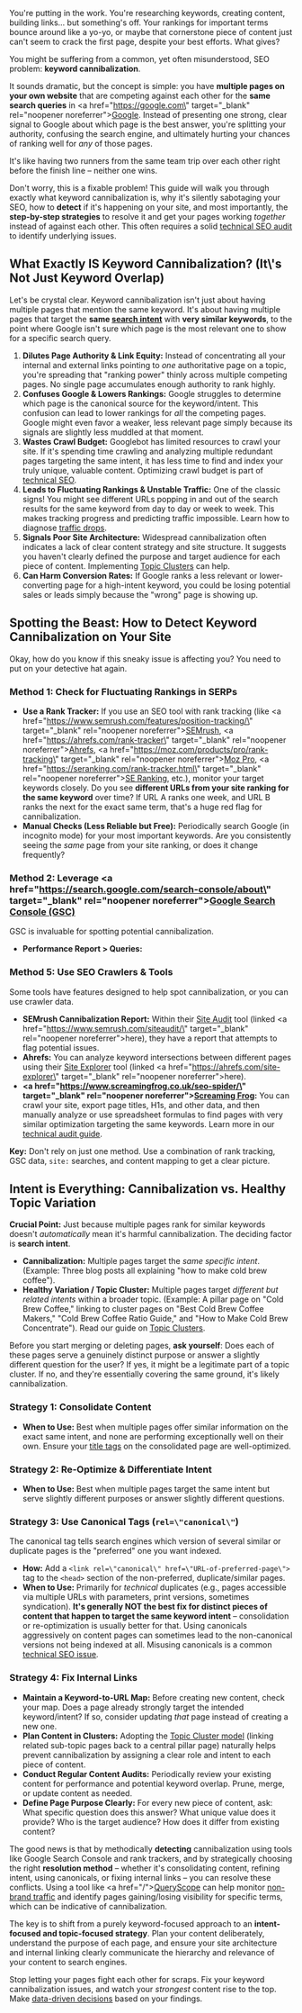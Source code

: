 You're putting in the work. You're researching keywords, creating content, building links... but something's off. Your rankings for important terms bounce around like a yo-yo, or maybe that cornerstone piece of content just can't seem to crack the first page, despite your best efforts. What gives?

You might be suffering from a common, yet often misunderstood, SEO problem: **keyword cannibalization**.

It sounds dramatic, but the concept is simple: you have **multiple pages on your own website** that are competing against each other for the **same search queries** in <a href=\"https://google.com\" target=\"_blank\" rel=\"noopener noreferrer\"><ins>Google</ins></a>. Instead of presenting one strong, clear signal to Google about which page is the best answer, you're splitting your authority, confusing the search engine, and ultimately hurting your chances of ranking well for *any* of those pages.

It's like having two runners from the same team trip over each other right before the finish line – neither one wins.

Don't worry, this is a fixable problem! This guide will walk you through exactly what keyword cannibalization is, why it's silently sabotaging your SEO, how to **detect** if it's happening on your site, and most importantly, the **step-by-step strategies** to resolve it and get your pages working *together* instead of against each other. This often requires a solid [<ins>technical SEO audit</ins>](/blog/technical-seo-audit-non-techies) to identify underlying issues.

<h2 id=\"what-is-keyword-cannibalization-actually\">What Exactly IS Keyword Cannibalization? (It\'s Not Just Keyword Overlap)</h2>

Let's be crystal clear. Keyword cannibalization isn\'t just about having multiple pages that mention the same keyword. It's about having multiple pages that target the **same <ins>search intent</ins>** with **very similar keywords**, to the point where Google isn\'t sure which page is the most relevant one to show for a specific search query.

1.  **Dilutes Page Authority & Link Equity:** Instead of concentrating all your internal and external links pointing to *one* authoritative page on a topic, you\'re spreading that \"ranking power\" thinly across multiple competing pages. No single page accumulates enough authority to rank highly.
2.  **Confuses Google & Lowers Rankings:** Google struggles to determine which page is the canonical source for the keyword/intent. This confusion can lead to lower rankings for *all* the competing pages. Google might even favor a weaker, less relevant page simply because its signals are slightly less muddled at that moment.
3.  **Wastes Crawl Budget:** Googlebot has limited resources to crawl your site. If it\'s spending time crawling and analyzing multiple redundant pages targeting the same intent, it has less time to find and index your truly unique, valuable content. Optimizing crawl budget is part of [<ins>technical SEO</ins>](/blog/technical-seo-audit-non-techies).
4.  **Leads to Fluctuating Rankings & Unstable Traffic:** One of the classic signs! You might see different URLs popping in and out of the search results for the same keyword from day to day or week to week. This makes tracking progress and predicting traffic impossible. Learn how to diagnose [<ins>traffic drops</ins>](/blog/diagnosing-traffic-drops-seo-analytics-checklist).
5.  **Signals Poor Site Architecture:** Widespread cannibalization often indicates a lack of clear content strategy and site structure. It suggests you haven\'t clearly defined the purpose and target audience for each piece of content. Implementing [<ins>Topic Clusters</ins>](/blog/topic-clusters-content-strategy) can help.
6.  **Can Harm Conversion Rates:** If Google ranks a less relevant or lower-converting page for a high-intent keyword, you could be losing potential sales or leads simply because the \"wrong\" page is showing up. 

<h2 id=\"spotting-the-beast-how-to-detect-cannibalization\">Spotting the Beast: How to Detect Keyword Cannibalization on Your Site</h2>

Okay, how do you know if this sneaky issue is affecting you? You need to put on your detective hat again.

### Method 1: Check for Fluctuating Rankings in SERPs

*   **Use a Rank Tracker:** If you use an SEO tool with rank tracking (like <a href=\"https://www.semrush.com/features/position-tracking/\" target=\"_blank\" rel=\"noopener noreferrer\"><ins>SEMrush</ins></a>, <a href=\"https://ahrefs.com/rank-tracker\" target=\"_blank\" rel=\"noopener noreferrer\"><ins>Ahrefs</ins></a>, <a href=\"https://moz.com/products/pro/rank-tracking\" target=\"_blank\" rel=\"noopener noreferrer\"><ins>Moz Pro</ins></a>, <a href=\"https://seranking.com/rank-tracker.html\" target=\"_blank\" rel=\"noopener noreferrer\"><ins>SE Ranking</ins></a>, etc.), monitor your target keywords closely. Do you see **different URLs from your site ranking for the same keyword** over time? If URL A ranks one week, and URL B ranks the next for the exact same term, that\'s a huge red flag for cannibalization.
*   **Manual Checks (Less Reliable but Free):** Periodically search Google (in incognito mode) for your most important keywords. Are you consistently seeing the *same* page from your site ranking, or does it change frequently?

### Method 2: Leverage <a href=\"https://search.google.com/search-console/about\" target=\"_blank\" rel=\"noopener noreferrer\"><ins>Google Search Console (GSC)</ins></a>

GSC is invaluable for spotting potential cannibalization.
*   **Performance Report > Queries:**

### Method 5: Use SEO Crawlers & Tools

Some tools have features designed to help spot cannibalization, or you can use crawler data.
*   **SEMrush Cannibalization Report:** Within their <ins>Site Audit</ins> tool (linked <a href=\"https://www.semrush.com/siteaudit/\" target=\"_blank\" rel=\"noopener noreferrer\">here</a>), they have a report that attempts to flag potential issues.
*   **Ahrefs:** You can analyze keyword intersections between different pages using their <ins>Site Explorer</ins> tool (linked <a href=\"https://ahrefs.com/site-explorer\" target=\"_blank\" rel=\"noopener noreferrer\">here</a>).
*   **<a href=\"https://www.screamingfrog.co.uk/seo-spider/\" target=\"_blank\" rel=\"noopener noreferrer\"><ins>Screaming Frog</ins></a>:** You can crawl your site, export page titles, H1s, and other data, and then manually analyze or use spreadsheet formulas to find pages with very similar optimization targeting the same keywords. Learn more in our [<ins>technical audit guide</ins>](/blog/technical-seo-audit-non-techies).

**Key:** Don\'t rely on just one method. Use a combination of rank tracking, GSC data, `site:` searches, and content mapping to get a clear picture. 

<h2 id=\"intent-is-everything-cannibalization-vs-healthy-variation\">Intent is Everything: Cannibalization vs. Healthy Topic Variation</h2>

**Crucial Point:** Just because multiple pages rank for similar keywords doesn\'t *automatically* mean it\'s harmful cannibalization. The deciding factor is **search intent**.

*   **Cannibalization:** Multiple pages target the *same specific intent*. (Example: Three blog posts all explaining \"how to make cold brew coffee\").
*   **Healthy Variation / Topic Cluster:** Multiple pages target *different but related intents* within a broader topic. (Example: A pillar page on \"Cold Brew Coffee,\" linking to cluster pages on \"Best Cold Brew Coffee Makers,\" \"Cold Brew Coffee Ratio Guide,\" and \"How to Make Cold Brew Concentrate\"). Read our guide on [<ins>Topic Clusters</ins>](/blog/topic-clusters-content-strategy).

Before you start merging or deleting pages, **ask yourself**: Does each of these pages serve a genuinely distinct purpose or answer a slightly different question for the user? If yes, it might be a legitimate part of a topic cluster. If no, and they\'re essentially covering the same ground, it\'s likely cannibalization.

### Strategy 1: Consolidate Content

*   **When to Use:** Best when multiple pages offer similar information on the exact same intent, and none are performing exceptionally well on their own. Ensure your [<ins>title tags</ins>](/blog/ecommerce-title-tags-guide) on the consolidated page are well-optimized.

### Strategy 2: Re-Optimize & Differentiate Intent

*   **When to Use:** Best when multiple pages target the same intent but serve slightly different purposes or answer slightly different questions.

### Strategy 3: Use Canonical Tags (`rel=\"canonical\"`)

The canonical tag tells search engines which version of several similar or duplicate pages is the \"preferred\" one you want indexed.
*   **How:** Add a `<link rel=\"canonical\" href=\"URL-of-preferred-page\">` tag to the `<head>` section of the non-preferred, duplicate/similar pages.
*   **When to Use:** Primarily for *technical* duplicates (e.g., pages accessible via multiple URLs with parameters, print versions, sometimes syndication). **It\'s generally NOT the best fix for distinct pieces of content that happen to target the same keyword intent** – consolidation or re-optimization is usually better for that. Using canonicals aggressively on content pages can sometimes lead to the non-canonical versions not being indexed at all. Misusing canonicals is a common [<ins>technical SEO issue</ins>](/blog/technical-seo-audit-non-techies).

### Strategy 4: Fix Internal Links

*   **Maintain a Keyword-to-URL Map:** Before creating new content, check your map. Does a page already strongly target the intended keyword/intent? If so, consider updating *that* page instead of creating a new one.
*   **Plan Content in Clusters:** Adopting the [<ins>Topic Cluster model</ins>](/blog/topic-clusters-content-strategy) (linking related sub-topic pages back to a central pillar page) naturally helps prevent cannibalization by assigning a clear role and intent to each piece of content.
*   **Conduct Regular Content Audits:** Periodically review your existing content for performance and potential keyword overlap. Prune, merge, or update content as needed.
*   **Define Page Purpose Clearly:** For every new piece of content, ask: What specific question does this answer? What unique value does it provide? Who is the target audience? How does it differ from existing content?

The good news is that by methodically **detecting** cannibalization using tools like Google Search Console and rank trackers, and by strategically choosing the right **resolution method** – whether it's consolidating content, refining intent, using canonicals, or fixing internal links – you can resolve these conflicts. Using a tool like <a href=\"/\"><ins>QueryScope</ins></a> can help monitor [<ins>non-brand traffic</ins>](/blog/beyond-vanity-metric-non-brand-seo) and identify pages gaining/losing visibility for specific terms, which can be indicative of cannibalization.

The key is to shift from a purely keyword-focused approach to an **intent-focused and topic-focused strategy**. Plan your content deliberately, understand the purpose of each page, and ensure your site architecture and internal linking clearly communicate the hierarchy and relevance of your content to search engines.

Stop letting your pages fight each other for scraps. Fix your keyword cannibalization issues, and watch your *strongest* content rise to the top. Make [<ins>data-driven decisions</ins>](/blog/data-to-decisions-queryscope-report) based on your findings. 